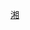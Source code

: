 {{Navbox
| state      = autocollapse 
| name       = 湖南广播电视台
| titlestyle = background:#FFA400
| title      = 湖南广播影视集团有限公司 / [[湖南广播电视台]]
| bodyclass  = hlist

| above      = 党委书记兼集团党委书记、董事长：张华立；党委副书记、台长、总编辑兼集团党委副书记、总经理：龚政文

| group1     = [[电视频道]]
| list1      = 
  {{Navbox subgroup
     |group1     = [[卫星电视|卫星频道]]
     | list1     = 
* [[湖南卫视]]
* [[金鹰卡通卫视]]
* [[金鹰纪实卫视]]
* [[湖南广播电视台国际频道|国际频道]]
     |group2     = [[地面电视|地面频道]]
     | list2     = 
* [[湖南经视]]
* [[湖南广播电视台都市频道|都市频道]]
* [[芒果MCN|娱乐频道]]
* [[湖南广播电视台电视剧频道|电视剧频道]]
* <sup>[[潇湘电影集团]]</sup>[[湖南广播电视台电影频道|电影频道]]
* [[湖南公视|公共频道]]
     |group3     = [[付费电视|付费频道]]
     | list3     = 
* <sup>[[快乐先锋传媒]]</sup>[[茶频道]]
* <sup>[[快乐先锋传媒]]</sup>[[先锋乒羽频道]]
* <sup>[[快乐先锋传媒]]</sup>[[快乐垂钓频道]]
     |group4     = [[电视购物|购物频道]]
     | list4     = 
* <sup>[[芒果超媒]][[快乐购|快乐购有限]]</sup>[[快乐购]]
  }}

| group2     = [[湖南广播电视台广播传媒中心|广播电台]]
| list2      = 
* [[湖南人民广播电台新闻综合频道|新闻综合频道]]
* [[湖南经广]]
* [[摩登音乐台]]
* [[湖南人民广播电台交通频道|交通频道]]
* [[湖南人民广播电台音乐之声|芒果音乐台]]
* [[金鹰955电台|金鹰955]]
* [[湖南人民广播电台潇湘之声|潇湘之声]]
* [[湖南人民广播电台旅游频道|PoPoPod播客电台]]

| group3     = 影视/节目制作
| list3      = 
* <sup>[[芒果超媒]]</sup>[[芒果TV|快乐阳光]]
** [[芒果娱乐]]
** [[芒果影视]]
* <sup>[[芒果超媒]]</sup>[[天娱传媒]]
* <sup>[[湖南经视]]</sup>[[芒果制作]]
* [[金色光芒]]
* [[潇湘电影集团]]

| group4     = 报纸杂志
| list4      = 
* 《[[湖南广播电视报]]》
* 《[[天下情]]》
* 《[[法制周报]]》

| group5     = 互动娱乐
| list5      = 
  {{Navbox subgroup
     |group1     = 网站
     | list1     = 
* <sup>[[芒果超媒]][[芒果TV|快乐阳光]]</sup>[[芒果TV]]
* [[湖南广播电视台广播传媒中心|芒果广播网]]
     |group2     = 客户端
     | list2     = 
* <sup>[[芒果超媒]][[芒果TV|快乐阳光]]</sup>[[芒果TV|芒果TV（含国际版）]]
* [[湖南广播电视台新闻中心|风芒]]
* [[湖南广播电视台广播传媒中心|芒果Radio]]
* <sup>[[金鹰卡通卫视|金鹰卡通]]</sup>[[麦咭TV]]
     |group3     = 其他
     | list3     = 
* <sup>[[芒果超媒]][[芒果TV|快乐阳光]]</sup>[[芒果互娱]]
* <sup>[[芒果超媒]][[芒果TV|快乐阳光]]</sup>[[芒果大电视]]
* <sup>[[湖南广播电视台广播传媒中心|芒果Radio]]</sup>[[芒果音乐]]
* [[湖南卫视商业运营发展有限公司]]
* [[快乐通宝]]
}}

| group6     = 主题公园
| list6      = 
* [[长沙世界之窗]]
* [[长沙海底世界]]

| below      = 
* [[金鹰大厦]]
* [[湖南广播影视集团德雅村院|德雅村院]]
* [[湖南广播影视集团黄土岭院|黄土岭院]]
}}<noinclude>[[Category:中国电视台模板|湘]]
</noinclude>
